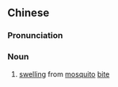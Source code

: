 ==Chinese==
{{zh-forms}}

===Pronunciation===
{{zh-pron
|c=man1 naan3
|cat=n
}}

===Noun===
{{zh-noun}}

# {{lb|zh|Cantonese}} [[swelling]] from [[mosquito]] [[bite]]